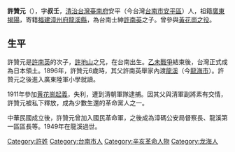 '''許贊元'''（{{bd|1890年||1960年||}}），字'''叔壬'''，[[清治台灣|清治台灣]][[臺南府|臺南府]]安平（今台灣[[台南市|台南市]][[安平區|安平區]]）人，祖籍[[廣東|廣東]][[揭陽|揭陽]]，寄籍[[福建|福建]][[漳州府|漳州府]][[龍溪縣|龍溪縣]]，為台南士紳[[許南英|許南英]]之子。曾參與[[黃花崗之役|黃花崗之役]]。

==生平==
許贊元是[[許南英|許南英]]的次子，[[許地山|許地山]]之兄，在台南出生。[[乙未戰爭|乙未戰爭]]結束後，台灣正式成為日本領土。1896年，許贊元6歲時，其父許南英舉家內渡[[龍溪|龍溪]]（今[[龍海市|龍海市]]）。許贊元之後進入廣東陸軍小學就讀。

1911年參加[[黄花崗起義|黄花崗起義]]，失利，遭到清朝軍隊逮捕。因其父與清軍副將素有交情，許贊元被私下釋放，成為少數生還的革命黨人之一。

中華民國成立後，許贊元曾加入國民革命軍，之後成為漳碼公安局督察長、龍溪第一區區長等。1949年在龍溪過世。

[[Category:許姓|Category:許姓]]
[[Category:台南市人|Category:台南市人]]
[[Category:辛亥革命人物|Category:辛亥革命人物]]
[[Category:龙海人|Category:龙海人]]
